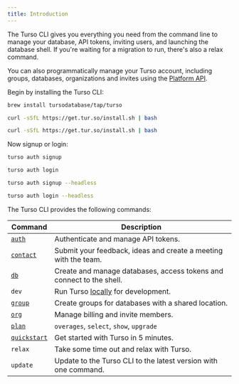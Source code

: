 ```yaml
---
title: Introduction
---
```


The Turso CLI gives you everything you need from the command line to manage your database, API tokens, inviting users, and launching the database shell. If you're waiting for a migration to run, there's also a relax command.

You can also programmatically manage your Turso account, including groups, databases, organizations and invites using the [Platform API](/api-reference).

<Steps>

<Step title="Install">

Begin by installing the Turso CLI:

<CodeGroup>

```bash macOS
brew install tursodatabase/tap/turso
```

```bash Linux
curl -sSfL https://get.tur.so/install.sh | bash
```

```bash Windows (WSL)
curl -sSfL https://get.tur.so/install.sh | bash
```

</CodeGroup>

</Step>

<Step title="Authenticate">

Now signup or login:

<CodeGroup>

```bash Signup
turso auth signup
```

```bash Login
turso auth login
```

```bash Signup (WSL)
turso auth signup --headless
```

```bash Login (WSL)
turso auth login --headless
```

</CodeGroup>

</Step>

<Step title="Operate">

The Turso CLI provides the following commands:

| Command                     | Description                                                          |
| --------------------------- | -------------------------------------------------------------------- |
| [`auth`](/cli/auth)         | Authenticate and manage API tokens.                                  |
| [`contact`](/cli/contact)   | Submit your feedback, ideas and create a meeting with the team.      |
| [`db`](/cli/db)             | Create and manage databases, access tokens and connect to the shell. |
| `dev`                       | Run Turso [locally](/local-development) for development.             |
| [`group`](/cli/group)       | Create groups for databases with a shared location.                  |
| [`org`](/cli/org)           | Manage billing and invite members.                                   |
| [`plan`](/cli/plan)         | `overages`, `select`, `show`, `upgrade`                              |
| [`quickstart`](/quickstart) | Get started with Turso in 5 minutes.                                 |
| `relax`                     | Take some time out and relax with Turso.                             |
| `update`                    | Update to the Turso CLI to the latest version with one command.      |

</Step>

</Steps>
